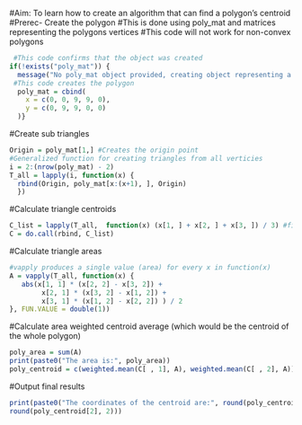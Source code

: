 #Aim: To learn how to create an algorithm that can find a polygon's centroid
#Prerec- Create the polygon
#This is done using poly_mat and matrices representing the polygons vertices 
#This code will not work for non-convex polygons 
```r
 #This code confirms that the object was created
if(!exists("poly_mat")) {
  message("No poly_mat object provided, creating object representing a 9 by 9 square")
 #This code creates the polygon
  poly_mat = cbind(
    x = c(0, 0, 9, 9, 0),
    y = c(0, 9, 9, 0, 0)
  )}
```
#Create sub triangles 
```r
Origin = poly_mat[1,] #Creates the origin point
#Generalized function for creating triangles from all verticies
i = 2:(nrow(poly_mat) - 2)
T_all = lapply(i, function(x) { 
  rbind(Origin, poly_mat[x:(x+1), ], Origin)
  })
```
#Calculate triangle centroids
```r
C_list = lapply(T_all,  function(x) (x[1, ] + x[2, ] + x[3, ]) / 3) #finds the centroid for each column in T_all (Each polygon)
C = do.call(rbind, C_list)
```
#Calculate triangle areas
```r
#vapply produces a single value (area) for every x in function(x)
A = vapply(T_all, function(x) { 
   abs(x[1, 1] * (x[2, 2] - x[3, 2]) +
        x[2, 1] * (x[3, 2] - x[1, 2]) +
        x[3, 1] * (x[1, 2] - x[2, 2]) ) / 2
}, FUN.VALUE = double(1))
```
#Calculate area weighted centroid average (which would be the centroid of the whole polygon)
```r
poly_area = sum(A)
print(paste0("The area is:", poly_area))
poly_centroid = c(weighted.mean(C[ , 1], A), weighted.mean(C[ , 2], A))
```
#Output final results
```r
print(paste0("The coordinates of the centroid are:", round(poly_centroid[1], 2), ",",
round(poly_centroid[2], 2)))
```
